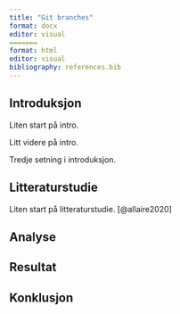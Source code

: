```yaml
---
title: "Git branches"
format: docx
editor: visual
=======
format: html
editor: visual
bibliography: references.bib
---
```


## Introduksjon

Liten start på intro.

Litt videre på intro.

Tredje setning i introduksjon.

## Litteraturstudie

Liten start på litteraturstudie.
[@allaire2020]

## Analyse

## Resultat

## Konklusjon
